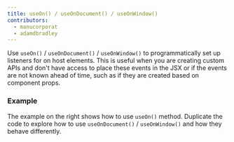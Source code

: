```yaml
---
title: useOn() / useOnDocument() / useOnWindow()
contributors:
  - manucorporat
  - adamdbradley
---
```


Use `useOn()` / `useOnDocument()` / `useOnWindow()` to programmatically set up listeners for on host elements. This is useful when you are creating custom APIs and don't have access to place these events in the JSX or if the events are not known ahead of time, such as if they are created based on component props.

### Example

The example on the right shows how to use `useOn()` method. Duplicate the code to explore how to use `useOnDocument()` / `useOnWindow()` and how they behave differently.
